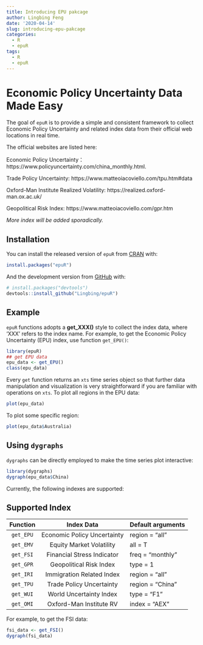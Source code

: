 ```yaml
---
title: Introducing EPU pakcage
author: Lingbing Feng
date: '2020-04-14'
slug: introducing-epu-pakcage
categories:
  - R
  - epuR
tags:
  - R
  - epuR
---
```

# Economic Policy Uncertainty  Data Made Easy


The goal of `epuR` is to provide a simple and consistent framework to collect Economic Policy Uncertainty and related index data from their official web locations in real time. 

The official websites are listed here:

Economic Policy Uncertainty：https://www.policyuncertainty.com/china_monthly.html.

Trade Policy Uncertainty:
https://www.matteoiacoviello.com/tpu.htm#data

Oxford-Man Institute Realized Volatility:
https://realized.oxford-man.ox.ac.uk/

Geopolitical Risk Index: 
https://www.matteoiacoviello.com/gpr.htm

*More index will be added sporadically.*

## Installation

You can install the released version of `epuR` from [CRAN](https://CRAN.R-project.org) with:

``` r
install.packages("epuR")
```

And the development version from [GitHub](https://github.com/) with:

``` r
# install.packages("devtools")
devtools::install_github("Lingbing/epuR")
```
## Example

`epuR` functions adopts a **get_XXX()** style to collect the index data, where 'XXX' refers to the index name. For example, to get the Economic Policy Uncertainty (EPU) index, use function `get_EPU()`:

```r
library(epuR)
## get EPU data
epu_data <- get_EPU()
class(epu_data)
```

Every `get` function returns an `xts` time series object so that further data manipulation and visualization is very straightforward if you are familiar with operations on `xts`. To plot all regions in the EPU data:

```r
plot(epu_data)
```

To plot some specific region:
```r
plot(epu_data$Australia)
```

## Using `dygraphs`

`dygraphs` can be directly employed to make the time series plot interactive:

```r
library(dygraphs)
dygraph(epu_data$China)
```


Currently, the following indexes are supported: 

## Supported Index

|  Function |          Index Data         | Default arguments |
|:---------:|:---------------------------:|-------------------|
| `get_EPU` | Economic Policy Uncertainty | region = "all"    |
| `get_EMV` | Equity Market Volatility    | all = T           |
| `get_FSI` | Financial Stress Indicator  | freq = "monthly"  |
| `get_GPR` | Geopolitical Risk Index     | type = 1          |
| `get_IRI` | Immigration Related Index   | region = "all"    |
| `get_TPU` | Trade Policy Uncertainty    | region = "China"  |
| `get_WUI` | World Uncertainty Index     | type = "F1"       |
| `get_OMI` | Oxford-Man Institute RV     | index = "AEX"     |

For example, to get the FSI data:
```r
fsi_data <- get_FSI()
dygraph(fsi_data)
```

